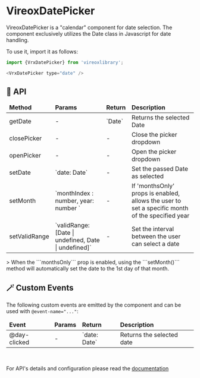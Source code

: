 
<Meta title="VrxDatePicker/About" />

# VireoxDatePicker

VireoxDatePicker is a "calendar" component for date selection.
The component exclusively utilizes the Date class in Javascript for date handling.

To use it, import it as follows:
```js
import {VrxDatePicker} from 'vireoxlibrary';

<VrxDatePicker type="date" />
```

## 📜 API
<table style={{width: '100%'}}>
    <thead>
        <tr>
            <td>
                <b>Method</b>
            </td>
            <td>
                <b>Params</b>
            </td>
            <td>
                <b>Return</b>
            </td>
            <td>
                <b>Description</b>
            </td>
        </tr>
    </thead>
    <tbody>
        <tr>
            <td>getDate</td>
            <td>-</td>
            <td>`Date`</td>
            <td>Returns the selected Date</td>
        </tr>
        <tr>
            <td>closePicker</td>
            <td>-</td>
            <td>-</td>
            <td>Close the picker dropdown</td>
        </tr>
        <tr>
            <td>openPicker</td>
            <td>-</td>
            <td>-</td>
            <td>Open the picker dropdown</td>
        </tr>
        <tr>
            <td>setDate</td>
            <td>`date: Date`</td>
            <td>-</td>
            <td>Set the passed Date as selected</td>
        </tr>
        <tr>
            <td>setMonth</td>
            <td>`monthIndex : number, year: number `</td>
            <td>-</td>
            <td>If 'monthsOnly' props is enabled, allows the user to set a specific month of the specified year</td>
        </tr>
        <tr>
            <td>setValidRange</td>
            <td>`validRange: [Date | undefined, Date | undefined]`</td>
            <td>-</td>
            <td>Set the interval between the user can select a date</td>
        </tr>
    </tbody>
</table>
> When the ```monthsOnly``` prop is enabled, using the ```setMonth()``` method will automatically set the date to the 1st day of that month.
<br/>

## 🪄 Custom Events
The following custom events are emitted by the component and can be used with ```@event-name="..."```:
<table style={{width: '100%'}}>
    <thead>
    <tr>
        <td>
            <b>Event</b>
        </td>
        <td>
            <b>Params</b>
        </td>
        <td>
            <b>Return</b>
        </td>
        <td>
            <b>Description</b>
        </td>
    </tr>
    </thead>
    <tbody>
    <tr>
        <td>@day-clicked</td>
        <td>-</td>
        <td>`date: Date`</td>
        <td>Returns the selected date</td>
    </tr>
    </tbody>
</table>
<br/>

For API's details and configuration please read the [documentation](./?path=/docs/vrxdatepicker--docs)
